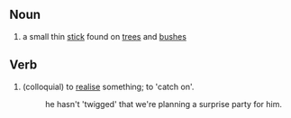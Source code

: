 ==Noun==
#a small thin [[stick]] found on [[trees]] and [[bushes]]

==Verb==
#(colloquial) to [[realise]] something; to 'catch on'.
#:he hasn't 'twigged' that we're planning a surprise party for him.